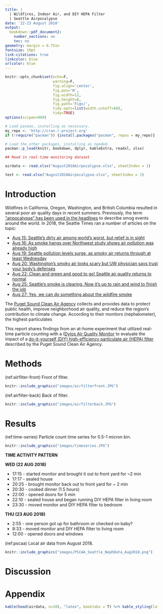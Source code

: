 ```yaml
---
title: |
  | Wildfires, Indoor Air, and DIY HEPA Filter 
  | Seattle Airpocalypse
date: '22-23 August 2018'
output:
  bookdown::pdf_document2:
    number_sections: no
    toc: no
geometry: margin = 0.75in
fontsize: 10pt
link-citations: true
linkcolor: blue
urlcolor: blue
---
```


```r
knitr::opts_chunk$set(echo=F, 
                      warning=F, 
                      fig.align='center', 
                      fig.pos='H',
                      fig.width=12, 
                      fig.height=8, 
                      fig.path='Figs/', 
                      tidy.opts=list(width.cutoff=60),
                      tidy=TRUE)
options(scipen=999)
```

```r
# Load pacman, installing as necessary.
my_repo <- 'http://cran.r-project.org'
if (!require("pacman")) {install.packages("pacman", repos = my_repo)}

# Load the other packages, installing as needed.
pacman::p_load(knitr, bookdown, dplyr, kableExtra, readxl, xlsx)
```

```r

## Read in real-time monitoring dataset

airdata <- read.xlsx("August2018Airpocalypse.xlsx", sheetIndex = 1)

test <- read.xlsx("August2018Airpocalypse.xlsx", sheetIndex = 1)


```

# Introduction

Wildfires in California, Oregon, Washington, and British Columbia resulted in several poor air quality days in recent summers. Previously, the term ["airpocalypse" has been used in the headlines](https://abcnews.go.com/International/460-million-chinese-residents-suffering-airpocalypse/story?id=44329107) to describe smog events around the world. In 2018, the Seattle Times ran a number of articles on the topic:

* [Aug 15: Seattle’s dirty air among world’s worst, but relief is in sight](https://www.seattletimes.com/seattle-news/weather/smoke-to-clear-up-from-seattle-skies-but-threatens-return-next-week/)
* [Aug 16: As smoke hangs over Northwest study shows air pollution was already high](https://www.seattletimes.com/seattle-news/environment/as-smoke-hangs-over-northwest-study-shows-air-pollution-was-already-high/)
* [Aug 19: Seattle pollution levels surge, as smoky air returns through at least Wednesday](https://www.seattletimes.com/seattle-news/environment/smoky-air-returns-to-seattle-through-at-least-wednesday/)
* [Aug 20: Washington's smoky air looks scary but UW physician says trust your body's defenses](https://www.seattletimes.com/seattle-news/health/washingtons-smoky-air-looks-scary-but-uw-physician-says-trust-your-bodys-defenses/)
* [Aug 22: Clean and green and good to go! Seattle air quality returns to normal](https://www.seattletimes.com/seattle-news/weather/seattle-weather-on-verge-of-major-shift-back-to-normal/)
* [Aug 25: Seattle's smoke is clearing. Now it's up to rain and wind to finish the job](https://www.seattletimes.com/seattle-news/changing-winds-bring-smoke-back-to-seattle-could-stay-through-sunday/)
* [Aug 27: Yes, we can do something about the wildfire smoke](https://www.seattletimes.com/opinion/yes-we-can-do-something-about-the-wildfire-smoke/) 

The [Puget Sound Clean Air Agency](https://www.pscleanair.org/35/About-Us) collects and provides data to protect public health, improve neighborhood air quality, and reduce the region’s contribution to climate change. According to their monitors (nephalometer), the highest particulates 

This report shares findings from an at-home experiment that utilized real-time particle counting with a ([Dylos Air Quality Monitor](http://www.dylosproducts.com/learnabout.html) to evaluate the impact of a [do-it-yourself (DIY) high-efficiency particulate air (HEPA) filter](https://www.king5.com/article/news/local/this-diy-air-filter-for-wildfire-smoke-is-less-than-20/281-584346009) described by the Puget Sound Clean Air Agency.

# Methods

(ref:airfilter-front) Front of filter. 

```r
knitr::include_graphics("images/airfilterfront.JPG")
```

(ref:airfilter-back) Back of filter. 

```r
knitr::include_graphics("images/airfilterback.JPG")
```

# Results

(ref:time-series) Particle count time series for 0.5-1 micron bin. 

```r
knitr::include_graphics("images/timeseries.JPG")
```

\newpage

**TIME ACTIVITY PATTERN**

**WED (22 AUG 2018)**

* 17:15 - started monitor and brought it out to front yard for ~2 min
* 17:17 - sealed house
* 20:25 - brought monitor back out to front yard for ~ 2 min
* 20:30 - cooked dinner (1.5 hours)
* 22:00 - opened doors for 5 min
* 22:10 - sealed house and began running DIY HEPA filter in living room
* 23:30 - moved monitor and DIY HEPA filter to bedroom

**THU (23 AUG 2018)**

* 2:55  - one person got up for bathroom or checked on baby?
* 8:33  - moved monitor and DIY HEPA filter to living room
* 12:00 - opened doors and windows

(ref:pscaa) Local air data from August 2018. 

```r
knitr::include_graphics("images/PSCAA_Seattle_NephData_Aug2018.png")
```

# Discussion

\newpage

# Appendix

```r

kable(head(airdata, n=10), "latex", booktabs = T) %>% kable_styling(latex_options = "striped")
```
